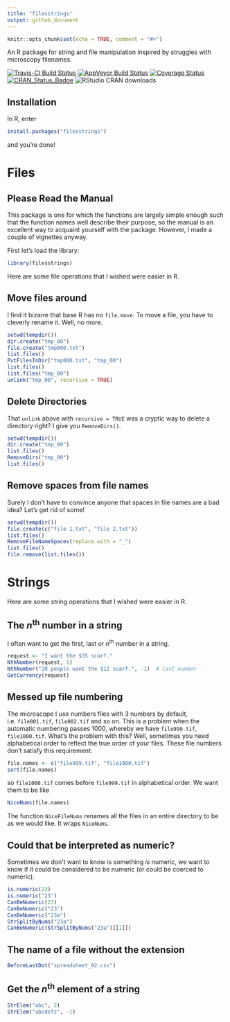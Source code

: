 ```yaml
---
title: "filesstrings"
output: github_document
---
```


```r
knitr::opts_chunk$set(echo = TRUE, comment = "#>")
```

An R package for string and file manipulation inspired by struggles with microscopy filenames.

[![Travis-CI Build Status](https://travis-ci.org/rorynolan/filesstrings.svg?branch=master)](https://travis-ci.org/rorynolan/filesstrings)
[![AppVeyor Build Status](https://ci.appveyor.com/api/projects/status/github/rorynolan/filesstrings?branch=master&svg=true)](https://ci.appveyor.com/project/rorynolan/filesstrings)
[![Coverage Status](https://img.shields.io/codecov/c/github/rorynolan/filesstrings/master.svg)](https://codecov.io/github/rorynolan/filesstrings?branch=master)
[![CRAN_Status_Badge](http://www.r-pkg.org/badges/version/filesstrings)](https://cran.r-project.org/package=filesstrings)
![RStudio CRAN downloads](http://cranlogs.r-pkg.org/badges/grand-total/filesstrings)

## Installation
In R, enter
```r
install.packages("filesstrings")
```
and you're done!

# Files
## Please Read the Manual
This package is one for which the functions are largely simple enough such that the function names well describe their purpose, so the manual is an excellent way to acquaint yourself with the package. However, I made a couple of vignettes anyway.

First let's load the library: 
```r
library(filesstrings)
```

Here are some file operations that I wished were easier in R.

## Move files around
I find it bizarre that base R has no `file.move`. To move a file, you have to cleverly rename it. Well, no more.
```r
setwd(tempdir())
dir.create("tmp_00")
file.create("tmp000.txt")
list.files()
PutFilesInDir("tmp000.txt", "tmp_00")
list.files()
list.files("tmp_00")
unlink("tmp_00", recursive = TRUE)
```

## Delete Directories
That `unlink` above with `recursive = TRUE` was a cryptic way to delete a directory right? I give you `RemoveDirs()`.
```r
setwd(tempdir())
dir.create("tmp_00")
list.files()
RemoveDirs("tmp_00")
list.files()
```

## Remove spaces from file names
Surely I don't have to convince anyone that spaces in file names are a bad idea? Let's get rid of some!
```r
setwd(tempdir())
file.create(c("file 1.txt", "file 2.txt"))
list.files()
RemoveFileNameSpaces(replace.with = "_")
list.files()
file.remove(list.files())
```

# Strings

Here are some string operations that I wished were easier in R.

## The *n*^th^ number in a string
I often want to get the first, last or *n*^th^ number in a string.
```r
request <- "I want the $35 scarf."
NthNumber(request, 1)
NthNumber("20 people want the $12 scarf.", -1)  # last number
GetCurrency(request)
```

## Messed up file numbering
The microscope I use numbers files with 3 numbers by default, i.e. `file001.tif`, `file002.tif` and so on. This is a problem when the automatic numbering passes 1000, whereby we have `file999.tif`, `file1000.tif`. What's the problem with this? Well, sometimes you need alphabetical order to reflect the true order of your files. These file numbers don't satisfy this requirement:
```r
file.names <- c("file999.tif", "file1000.tif")
sort(file.names)
```
so `file1000.tif` comes before `file999.tif` in alphabetical order. We want them to be like
```r
NiceNums(file.names)
```
The function `NiceFileNums` renames all the files in an entire directory to be as we would like. It wraps `NiceNums`.

## Could that be interpreted as numeric?
Sometimes we don't want to know is something *is* numeric, we want to know if it could be considered to be numeric (or could be coerced to numeric).
```r
is.numeric(23)
is.numeric("23")
CanBeNumeric(23)
CanBeNumeric("23")
CanBeNumeric("23a")
StrSplitByNums("23a")
CanBeNumeric(StrSplitByNums("23a")[[1]])
```

## The name of a file without the extension
```r
BeforeLastDot("spreadsheet_92.csv")
```

## Get the *n*^th^ element of a string
```r
StrElem("abc", 2)
StrElem("abcdefz", -1)
```
